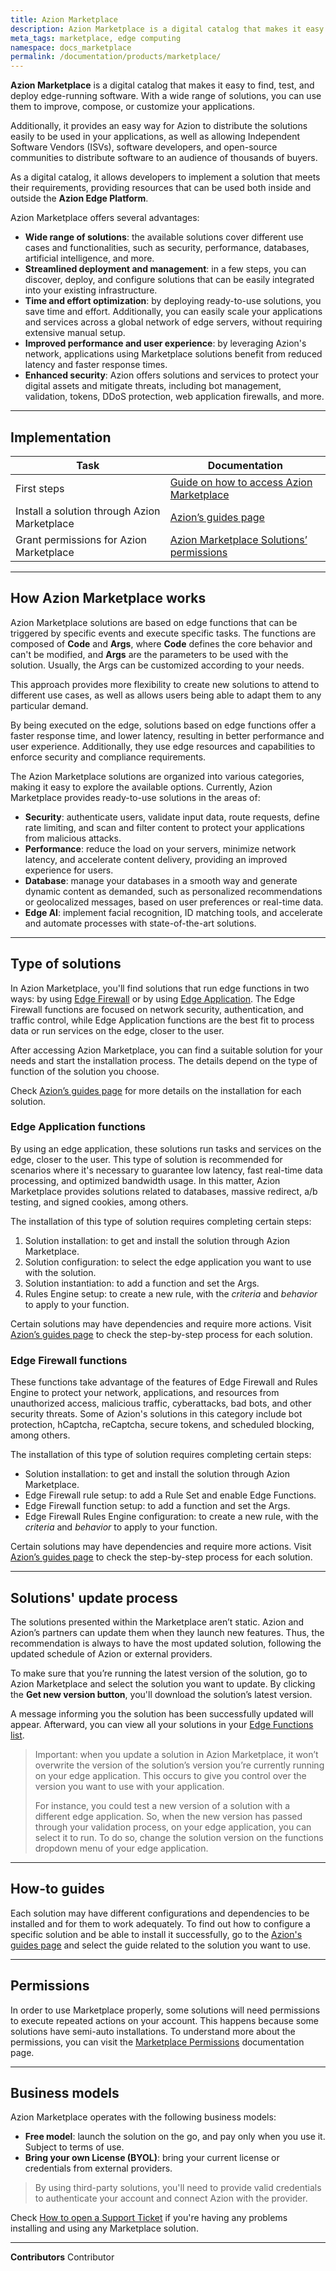 ```yaml
---
title: Azion Marketplace
description: Azion Marketplace is a digital catalog that makes it easy to find, test, and deploy edge-running software that runs anywhere.
meta_tags: marketplace, edge computing
namespace: docs_marketplace
permalink: /documentation/products/marketplace/
---
```


**Azion Marketplace** is a digital catalog that makes it easy to find, test, and deploy edge-running software. With a wide range of solutions, you can use them to improve, compose, or customize your applications.

Additionally, it provides an easy way for Azion to distribute the solutions easily to be used in your applications, as well as allowing Independent Software Vendors (ISVs), software developers, and open-source communities to distribute software to an audience of thousands of buyers.

As a digital catalog, it allows developers to implement a solution that meets their requirements, providing resources that can be used both inside and outside the **Azion Edge Platform**.

Azion Marketplace offers several advantages:
- **Wide range of solutions**: the available solutions cover different use cases and functionalities, such as security, performance, databases, artificial intelligence, and more.
- **Streamlined deployment and management**: in a few steps, you can discover, deploy, and configure solutions that can be easily integrated into your existing infrastructure.
- **Time and effort optimization**: by deploying ready-to-use solutions, you save time and effort. Additionally, you can easily scale your applications and services across a global network of edge servers, without requiring extensive manual setup.
- **Improved performance and user experience**: by leveraging Azion's network, applications using Marketplace solutions benefit from reduced latency and faster response times.
- **Enhanced security**: Azion offers solutions and services to protect your digital assets and mitigate threats, including bot management, validation, tokens, DDoS protection, web application firewalls, and more.

---

## Implementation

| Task | Documentation |
|---|---|
| First steps | [Guide on how to access Azion Marketplace](/en/documentation/products/marketplace/first-steps/) |
| Install a solution through Azion Marketplace | [Azion’s guides page](/en/documentation/products/guides/#marketplace)|
| Grant permissions for Azion Marketplace | [Azion Marketplace Solutions’ permissions](/en/documentation/products/guides/permissions-mktp/)|

---

## How Azion Marketplace works

Azion Marketplace solutions are based on edge functions that can be triggered by specific events and execute specific tasks. The functions are composed of **Code** and **Args**, where **Code** defines the core behavior and can't be modified, and **Args** are the parameters to be used with the solution. Usually, the Args can be customized according to your needs.

This approach provides more flexibility to create new solutions to attend to different use cases, as well as allows users being able to adapt them to any particular demand.

By being executed on the edge, solutions based on edge functions offer a faster response time, and lower latency, resulting in better performance and user experience. Additionally, they use edge resources and capabilities to enforce security and compliance requirements.

The Azion Marketplace solutions are organized into various categories, making it easy to explore the available options. Currently, Azion Marketplace provides ready-to-use solutions in the areas of:

- **Security**: authenticate users, validate input data, route requests, define rate limiting, and scan and filter content to protect your applications from malicious attacks.
- **Performance**: reduce the load on your servers, minimize network latency, and accelerate content delivery, providing an improved experience for users.
- **Database**: manage your databases in a smooth way and generate dynamic content as demanded, such as personalized recommendations or geolocalized messages, based on user preferences or real-time data.
- **Edge AI**: implement facial recognition, ID matching tools, and accelerate and automate processes with state-of-the-art solutions.

---

## Type of solutions

In Azion Marketplace, you'll find solutions that run edge functions in two ways: by using [Edge Firewall](#edge-firewall-functions) or by using [Edge Application](#edge-application-functions). The Edge Firewall functions are focused on network security, authentication, and traffic control, while Edge Application functions are the best fit to process data or run services on the edge, closer to the user.

After accessing Azion Marketplace, you can find a suitable solution for your needs and start the installation process. The details depend on the type of function of the solution you choose.

Check [Azion’s guides page](/en/documentation/products/guides/#marketplace) for more details on the installation for each solution.

### Edge Application functions

By using an edge application, these solutions run tasks and services on the edge, closer to the user. This type of solution is recommended for scenarios where it's necessary to guarantee low latency, fast real-time data processing, and optimized bandwidth usage. In this matter, Azion Marketplace provides solutions related to databases, massive redirect, a/b testing, and signed cookies, among others.

The installation of this type of solution requires completing certain steps:

1. Solution installation: to get and install the solution through Azion Marketplace.
2. Solution configuration: to select the edge application you want to use with the solution.
3. Solution instantiation: to add a function and set the Args.
4. Rules Engine setup: to create a new rule, with the *criteria* and *behavior* to apply to your function.

Certain solutions may have dependencies and require more actions. Visit [Azion’s guides page](/en/documentation/products/guides/#marketplace) to check the step-by-step process for each solution.

### Edge Firewall functions

These functions take advantage of the features of Edge Firewall and Rules Engine to protect your network, applications, and resources from unauthorized access, malicious traffic, cyberattacks, bad bots, and other security threats. Some of Azion's solutions in this category include bot protection, hCaptcha, reCaptcha, secure tokens, and scheduled blocking, among others.

The installation of this type of solution requires completing certain steps:

- Solution installation: to get and install the solution through Azion Marketplace.
- Edge Firewall rule setup: to add a Rule Set and enable Edge Functions.
- Edge Firewall function setup: to add a function and set the Args.
- Edge Firewall Rules Engine configuration: to create a new rule, with the *criteria* and *behavior* to apply to your function.

Certain solutions may have dependencies and require more actions. Visit [Azion’s guides page](/en/documentation/products/guides/#marketplace) to check the step-by-step process for each solution.

---

## Solutions' update process

The solutions presented within the Marketplace aren’t static. Azion and Azion’s partners can update them when they launch new features. Thus, the recommendation is always to have the most updated solution, following the updated schedule of Azion or external providers.

To make sure that you’re running the latest version of the solution, go to Azion Marketplace and select the solution you want to update. By clicking the **Get new version button**, you'll download the solution’s latest version.

A message informing you the solution has been successfully updated will appear. Afterward, you can view all your solutions in your [Edge Functions list](https://manager.azion.com/edge-functions).

> Important: when you update a solution in Azion Marketplace, it won’t overwrite the version of the solution’s version you’re currently running on your edge application. This occurs to give you control over the version you want to use with your application.
>
> For instance, you could test a new version of a solution with a different edge application. So, when the new version has passed through your validation process, on your edge application, you can select it to run. To do so, change the solution version on the functions dropdown menu of your edge application.

---

## How-to guides

Each solution may have different configurations and dependencies to be installed and for them to work adequately. To find out how to configure a specific solution and be able to install it successfully, go to the [Azion's guides page](/en/documentation/products/guides/#marketplace) and select the guide related to the solution you want to use.

---

## Permissions

In order to use Marketplace properly, some solutions will need permissions to execute repeated actions on your account. This happens because some solutions have semi-auto installations. To understand more about the permissions, you can visit the [Marketplace Permissions](/en/documentation/products/guides/permissions-mktp/) documentation page. 

---

## Business models

Azion Marketplace operates with the following business models:

- **Free model**: launch the solution on the go, and pay only when you use it. Subject to terms of use.
- **Bring your own License (BYOL)**: bring your current license or credentials from external providers.

> By using third-party solutions, you'll need to provide valid credentials to authenticate your account and connect Azion with the provider.

Check [How to open a Support Ticket](/en/documentation/products/guides/open-tickets/) if you're having any problems installing and using any Marketplace solution.



---


**Contributors** <ContributorList>Contributor</ContributorList>
